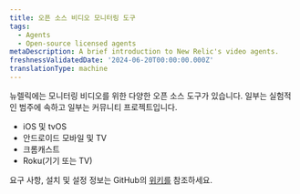 ```yaml
---
title: 오픈 소스 비디오 모니터링 도구
tags:
  - Agents
  - Open-source licensed agents
metaDescription: A brief introduction to New Relic's video agents.
freshnessValidatedDate: '2024-06-20T00:00:00.000Z'
translationType: machine
---
```


뉴렐릭에는 모니터링 비디오를 위한 다양한 오픈 소스 도구가 있습니다. 일부는 실험적인 범주에 속하고 일부는 커뮤니티 프로젝트입니다.

* iOS 및 tvOS
* 안드로이드 모바일 및 TV
* 크롬캐스트
* Roku(기기 또는 TV)

요구 사항, 설치 및 설정 정보는 GitHub의 [위키를](https://github.com/newrelic-experimental/video-documentation/wiki) 참조하세요.